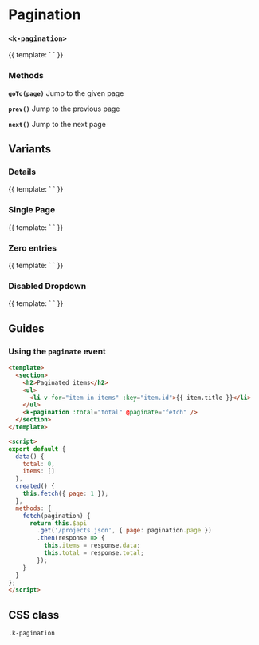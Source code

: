 
<Meta
  title="UI | Navigation / Pagination"
  component={Pagination}
  decorators={[Padding]}
/>

# Pagination
### `<k-pagination>`

<Preview>
  <Story name="Regular">
    {{
      template: `
        <k-pagination
          :page="1"
          :total="20"
        />
      `
    }}
  </Story>
</Preview>

<Props of={Pagination} />

### Methods

**`goTo(page)`**
Jump to the given page

**`prev()`**
Jump to the previous page

**`next()`**
Jump to the next page


## Variants

### Details
<Preview>
  <Story name="Details">
    {{
      template: `
        <k-pagination
          :details="true"
          :page="1"
          :total="20"
        />
      `
    }}
  </Story>
</Preview>

### Single Page
<Preview>
  <Story name="Single Page">
    {{
      template: `
        <k-pagination
          :details="true"
          :page="1"
          :limit="1"
          :total="5"
        />
      `
    }}
  </Story>
</Preview>

### Zero entries
<Preview>
  <Story name="Zero entries">
    {{
      template: `
        <k-pagination
          :details="true"
          :page="1"
          :limit="1"
          :total="0"
        />
      `
    }}
  </Story>
</Preview>

### Disabled Dropdown
<Preview>
  <Story name="Disabled Dropdown">
    {{
      template: `
        <k-pagination
          :details="true"
          :dropdown="false"
          :page="1"
          :total="20"
        />
      `
    }}
  </Story>
</Preview>


## Guides
### Using the `paginate` event

```html
<template>
  <section>
    <h2>Paginated items</h2>
    <ul>
      <li v-for="item in items" :key="item.id">{{ item.title }}</li>
    </ul>
    <k-pagination :total="total" @paginate="fetch" />
  </section>
</template>

<script>
export default {
  data() {
    total: 0,
    items: []
  },
  created() {
    this.fetch({ page: 1 });
  },
  methods: {
    fetch(pagination) {
      return this.$api
        .get('/projects.json', { page: pagination.page })
        .then(response => {
          this.items = response.data;
          this.total = response.total;
        });
    }
  }
};
</script>
```

## CSS class

`.k-pagination`
